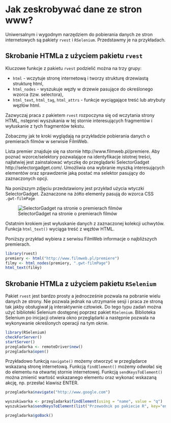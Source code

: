 # Jak zeskrobywać dane ze stron www?

Uniwersalnym i wygodnym narzędziem do pobierania danych ze stron internetowych są pakiety `rvest` i `RSelenium`. Przedstawmy je na przykładach.

## Skrobanie HTMLa z użyciem pakietu `rvest`

Kluczowe funkcje z pakietu `rvest` podzielić można na trzy grupy:

* `html` - wczytuje stronę internetową i tworzy strukturę drzewiastą strukturę html,
* `html_nodes` - wyszukuje węzły w drzewie pasujące do określonego wzorca (tzw. selectora),
* `html_text`, `html_tag`, `html_attrs` - funkcje wyciągające treść lub atrybuty węzłów html.

Zazwyczaj praca z pakietem `rvest` rozpoczyna się od wczytania strony HTML, nstępnei wyszukania w tej stornie interesujących fragmentów i wyłuskanie z tych fragmentów tekstu.

Zobaczmy jak te kroki wyglądają na przykładzie pobierania danych o premierach filmów w serwisie FilmWeb. 

Lista premier znajduje się na stornie http://www.filmweb.pl/premiere. Aby poznać wzorce/selektory pozwalające na identyfikacje istotnej treści, najłatwiej jest zainstalować wtyczkę do przeglądarki SelectorGadget http://selectorgadget.com/. Umożliwia ona wybranie myszką interesujących elementów oraz sprawdzenie jaką postać ma selektor pasujący do zaznaczonych opcji.

Na poniższym zdjęciu przedstawiony jest przykład użycia wtyczki SelectorGadget. Zaznaczone na żółto elementy pasują do wzorca CSS `.gwt-filmPage`

![SelectorGadget na stronie o premierach filmów](rvest2.png)

Ostatnim krokiem jest wyłuskanie danych z zaznaczonej kolekcji uchwytów. Funkcja `html_text()` wyciąga treść z węzłów HTML.

Poniższy przykład wybiera z serwisu FilmWeb informacje o najbliższych premierach.

```r
library(rvest)
premiery <- html("http://www.filmweb.pl/premiere")
filmy <- html_nodes(premiery, ".gwt-filmPage")
html_text(filmy)
```

## Skrobanie HTMLa z użyciem pakietu `RSelenium`

Pakiet `rvest` jest bardzo prosty a jednocześnie pozwala na pobranie wielu danych ze strony. Nie pozwala jednak na utrzymanie sesji i praca ze stroną tak jakby obsługiwał ją interaktywnie człowiek. Do tego typu zadań można użyć biblioteki Selenium dostępnej poprzez pakiet `RSelenium`. 
Biblioteka Selenium po inicjacji otwiera okno przeglądarki a następnie pozwala na wykonywanie określonych operacji na tym oknie.

```r
library(RSelenium)
checkForServer()
startServer()
przegladarka <- remoteDriver$new()
przegladarka$open()
```

Przykładowo funkcją `navigate()` możemy otworzyć w przeglądarce wskazaną stronę internetową. Funkcją `findElement()` możemy odwołać się do elementu na otwartej stornie internetowej. Funkcją `sendKeysToElement()` można zmienić wartość wskazanego elementu oraz wykonać wskazaną akcję, np. przesłać klawisz ENTER. 

```r
przegladarka$navigate("http://www.google.com")

wyszukiwarka <- przegladarka$findElement(using = "name", value = "q")
wyszukiwarka$sendKeysToElement(list("Przewodnik po pakiecie R", key="enter"))

przegladarka$goBack()
```


